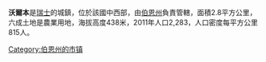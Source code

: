'''沃爾本'''是[[瑞士|瑞士]]的城鎮，位於該國中西部，由[[伯恩州|伯恩州]]負責管轄，面積2.8平方公里，六成土地是農業用地，海拔高度438米，2011年人口2,283，人口密度每平方公里815人。

{{Switzerland-geo-stub}}
[[Category:伯恩州的市镇|Category:伯恩州的市镇]]